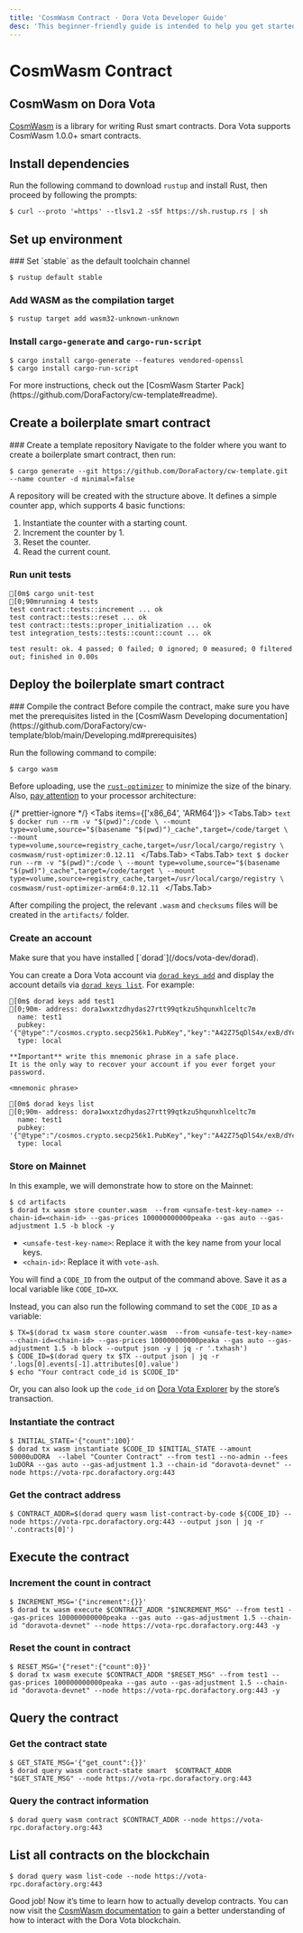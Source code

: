 ```yaml
---
title: 'CosmWasm Contract · Dora Vota Developer Guide'
desc: 'This beginner-friendly guide is intended to help you get started with Dora Vota and build on it.'
---
```



# CosmWasm Contract

## CosmWasm on Dora Vota

[CosmWasm](https://cosmwasm.com/) is a library for writing Rust smart contracts. Dora Vota supports CosmWasm 1.0.0+ smart contracts.

## Install dependencies

Run the following command to download `rustup` and install Rust, then proceed by following the prompts:

```ansi filename="Terminal"
$ curl --proto '=https' --tlsv1.2 -sSf https://sh.rustup.rs | sh
```

## Set up environment

<Steps>
### Set `stable` as the default toolchain channel

```ansi filename="Terminal"
$ rustup default stable
```

### Add WASM as the compilation target

```ansi filename="Terminal"
$ rustup target add wasm32-unknown-unknown
```

### Install `cargo-generate` and `cargo-run-script`

```ansi filename="Terminal"
$ cargo install cargo-generate --features vendored-openssl
$ cargo install cargo-run-script
```

<Callout type="info">
  For more instructions, check out the [CosmWasm Starter
  Pack](https://github.com/DoraFactory/cw-template#readme).
</Callout>

</Steps>

## Create a boilerplate smart contract

<Steps>
### Create a template repository
Navigate to the folder where you want to create a boilerplate smart contract, then run:

```ansi filename="Terminal"
$ cargo generate --git https://github.com/DoraFactory/cw-template.git --name counter -d minimal=false
```

<FileTree>
  <FileTree.File name="Cargo.toml" />
  <FileTree.File name="Developing.md" />
  <FileTree.File name="Importing.md" />
  <FileTree.File name="LICENSE" />
  <FileTree.File name="NOTICE" />
  <FileTree.File name="Publishing.md" />
  <FileTree.File name="README.md" />
  <FileTree.Folder name="src" defaultOpen>
    <FileTree.Folder name="bin" defaultOpen>
      <FileTree.File name="schema.rs" />
    </FileTree.Folder>
    <FileTree.File name="contract.rs" />
    <FileTree.File name="error.rs" />
    <FileTree.File name="helpers.rs" />
    <FileTree.File name="integration_tests.rs" />
    <FileTree.File name="lib.rs" />
    <FileTree.File name="msg.rs" />
    <FileTree.File name="state.rs" />
  </FileTree.Folder>
</FileTree>

A repository will be created with the structure above. It defines a simple counter app, which supports 4 basic functions:

1. Instantiate the counter with a starting count.
2. Increment the counter by 1.
3. Reset the counter.
4. Read the current count.

### Run unit tests

```ansi filename="Terminal"
[0m$ cargo unit-test
[0;90mrunning 4 tests
test contract::tests::increment ... ok
test contract::tests::reset ... ok
test contract::tests::proper_initialization ... ok
test integration_tests::tests::count::count ... ok

test result: ok. 4 passed; 0 failed; 0 ignored; 0 measured; 0 filtered out; finished in 0.00s
```

</Steps>

## Deploy the boilerplate smart contract

<Steps>
### Compile the contract

<Callout type="info">
  Before compile the contract, make sure you have met the prerequisites listed
  in the [CosmWasm Developing
  documentation](https://github.com/DoraFactory/cw-template/blob/main/Developing.md#prerequisites)
</Callout>

Run the following command to compile:

```ansi filename="Terminal"
$ cargo wasm
```

Before uploading, use the [`rust-optimizer`](https://github.com/CosmWasm/rust-optimizer) to minimize the size of the binary. Also, [pay attention](https://github.com/CosmWasm/rust-optimizer#notice) to your processor architecture:

{/* prettier-ignore */}
<Tabs items={['x86_64', 'ARM64']}>
  <Tabs.Tab>
    ```text
    $ docker run --rm -v "$(pwd)":/code \
      --mount type=volume,source="$(basename "$(pwd)")_cache",target=/code/target \
      --mount type=volume,source=registry_cache,target=/usr/local/cargo/registry \
      cosmwasm/rust-optimizer:0.12.11
    ```
  </Tabs.Tab>
  <Tabs.Tab>
    ```text
    $ docker run --rm -v "$(pwd)":/code \
      --mount type=volume,source="$(basename "$(pwd)")_cache",target=/code/target \
      --mount type=volume,source=registry_cache,target=/usr/local/cargo/registry \
      cosmwasm/rust-optimizer-arm64:0.12.11
    ```
  </Tabs.Tab>
</Tabs>

<FileTree>
  <FileTree.File name="Cargo.lock" />
  <FileTree.File name="Cargo.toml" />
  <FileTree.File name="Developing.md" />
  <FileTree.File name="Importing.md" />
  <FileTree.File name="LICENSE" />
  <FileTree.File name="NOTICE" />
  <FileTree.File name="Publishing.md" />
  <FileTree.File name="README.md" />
  <FileTree.Folder name="artifacts" defaultOpen>
    <FileTree.File name="checksums.txt" />
    <FileTree.File name="checksums_intermediate.txt" />
    <FileTree.File name="counter.wasm" />
  </FileTree.Folder>
  <FileTree.Folder name="src">
    <FileTree.Folder name="bin">
      <FileTree.File name="schema.rs" />
    </FileTree.Folder>
    <FileTree.File name="contract.rs" />
    <FileTree.File name="error.rs" />
    <FileTree.File name="helpers.rs" />
    <FileTree.File name="integration_tests.rs" />
    <FileTree.File name="lib.rs" />
    <FileTree.File name="msg.rs" />
    <FileTree.File name="state.rs" />
  </FileTree.Folder>
  <FileTree.Folder name="target">
    <FileTree.File name="…" />
  </FileTree.Folder>
</FileTree>

After compiling the project, the relevant `.wasm` and `checksums` files will be created in the `artifacts/` folder.

### Create an account

<Callout type="info">
  Make sure that you have installed [`dorad`](/docs/vota-dev/dorad).
</Callout>

You can create a Dora Vota account via [`dorad keys add`](/docs/vota-dev/dorad#dorad-keys-add) and display the account details via [`dorad keys list`](/docs/vota-dev/dorad#dorad-keys-list). For example:

```ansi filename="Terminal"
[0m$ dorad keys add test1
[0;90m- address: dora1wxxtzdhydas27rtt99qtkzu5hqunxhlceltc7m
  name: test1
  pubkey: '{"@type":"/cosmos.crypto.secp256k1.PubKey","key":"A42Z75qDlS4x/exB/dYc5AcVTUPzvoKYFsMc0lT7AFa5"}'
  type: local

**Important** write this mnemonic phrase in a safe place.
It is the only way to recover your account if you ever forget your password.

<mnemonic phrase>
```

```ansi filename="Terminal"
[0m$ dorad keys list
[0;90m- address: dora1wxxtzdhydas27rtt99qtkzu5hqunxhlceltc7m
  name: test1
  pubkey: '{"@type":"/cosmos.crypto.secp256k1.PubKey","key":"A42Z75qDlS4x/exB/dYc5AcVTUPzvoKYFsMc0lT7AFa5"}'
  type: local
```

### Store on Mainnet

In this example, we will demonstrate how to store on the Mainnet:

```ansi filename="Terminal"
$ cd artifacts
$ dorad tx wasm store counter.wasm  --from <unsafe-test-key-name> --chain-id=<chain-id> --gas-prices 100000000000peaka --gas auto --gas-adjustment 1.5 -b block -y
```

- `<unsafe-test-key-name>`: Replace it with the key name from your local keys.
- `<chain-id>`: Replace it with `vote-ash`.

You will find a `CODE_ID` from the output of the command above. Save it as a local variable like `CODE_ID=XX`.

Instead, you can also run the following command to set the `CODE_ID` as a variable:

```ansi filename="Terminal"
$ TX=$(dorad tx wasm store counter.wasm  --from <unsafe-test-key-name> --chain-id=<chain-id> --gas-prices 100000000000peaka --gas auto --gas-adjustment 1.5 -b block --output json -y | jq -r '.txhash')
$ CODE_ID=$(dorad query tx $TX --output json | jq -r '.logs[0].events[-1].attributes[0].value')
$ echo "Your contract code_id is $CODE_ID"
```

Or, you can also look up the `code_id` on [Dora Vota Explorer](https://vota-explorer.dorafactory.org) by the store’s transaction.

### Instantiate the contract

```ansi filename="Terminal"
$ INITIAL_STATE='{"count":100}'
$ dorad tx wasm instantiate $CODE_ID $INITIAL_STATE --amount 50000uDORA  --label "Counter Contract" --from test1 --no-admin --fees 1uDORA --gas auto --gas-adjustment 1.3 --chain-id "doravota-devnet" --node https://vota-rpc.dorafactory.org:443
```

### Get the contract address

```ansi filename="Terminal"
$ CONTRACT_ADDR=$(dorad query wasm list-contract-by-code ${CODE_ID} --node https://vota-rpc.dorafactory.org:443 --output json | jq -r '.contracts[0]')
```

</Steps>

## Execute the contract

### Increment the count in contract

```ansi filename="Terminal"
$ INCREMENT_MSG='{"increment":{}}'
$ dorad tx wasm execute $CONTRACT_ADDR "$INCREMENT_MSG" --from test1 --gas-prices 100000000000peaka --gas auto --gas-adjustment 1.5 --chain-id "doravota-devnet" --node https://vota-rpc.dorafactory.org:443 -y
```

### Reset the count in contract

```ansi filename="Terminal"
$ RESET_MSG='{"reset":{"count":0}}'
$ dorad tx wasm execute $CONTRACT_ADDR "$RESET_MSG" --from test1 --gas-prices 100000000000peaka --gas auto --gas-adjustment 1.5 --chain-id "doravota-devnet" --node https://vota-rpc.dorafactory.org:443 -y
```

## Query the contract

### Get the contract state

```ansi filename="Terminal"
$ GET_STATE_MSG='{"get_count":{}}'
$ dorad query wasm contract-state smart  $CONTRACT_ADDR "$GET_STATE_MSG" --node https://vota-rpc.dorafactory.org:443
```

### Query the contract information

```ansi filename="Terminal"
$ dorad query wasm contract $CONTRACT_ADDR --node https://vota-rpc.dorafactory.org:443
```

## List all contracts on the blockchain

```ansi filename="Terminal"
$ dorad query wasm list-code --node https://vota-rpc.dorafactory.org:443
```

Good job! Now it’s time to learn how to actually develop contracts. You can now visit the [CosmWasm documentation](/docs/vota-dev/resources#cosmwasm-docs) to gain a better understanding of how to interact with the Dora Vota blockchain.
